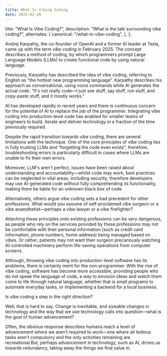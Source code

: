 ```yaml
---
title: What Is Vibing Coding
date: 2025-02-20
---
```



  title: "What Is Vibe Coding?",
  description: "What is the talk surrounding vibe coding?",
  alternates: {
    canonical: "/what-is-vibe-coding",
  },
};

<DynamicTitle className="mb-7" slug="/what-is-vibe-coding" />

<article className="space-y-7">

Andrej Karpathy, the co-founder of OpenAI and a former AI leader at Tesla, came up with the term _vibe coding_ in February 2025. The concept describes a method of coding, by which programmers prompt Large Language Models (LLMs) to create functional code by using natural language.

Previously, Karpathy has described the idea of vibe coding, referring to English as "the hottest new programming language". Karpathy describes his approach as conversational, using voice commands while AI generates the actual code. "It's not really code—I just see stuff, say stuff, run stuff, and copy-paste stuff, and it mostly works."

AI has developed rapidly in recent years and there is continuous concern for the potential of AI to replace the job of the programmer. Integrating vibe coding into production-level code has enabled for smaller teams of engineers to build, iterate and deliver technology in a fraction of the time previously required.

Despite the rapid transition towards vibe coding, there are several limitations with the technique. One of the core principles of vibe coding lies in fully trusting LLMs and “forgetting the code even exists”, therefore, troubleshooting errors is particularly difficult in cases where LLMs are unable to fix their own errors.

Moreover, LLM's aren't perfect, issues have been raised about understanding and accountability—whilst code may work, best practices can be neglected in vital areas, including security, therefore developers may use AI-generated code without fully comprehending its functionality, making them be liable for an unknown black box of code.

Alternatively, others argue vibe coding sets a bad precedent for other professions. What would you assume of self-proclaimed vibe surgeon or a vibe anaesthetist—perhaps a vibe lawyer or a vibe firefighter?

Attaching these principles onto existing professions can be very dangerous, as people who rely on the services provided by these professions may not be comfortable with their personal information (such as credit card information, phone numbers, home address) being managed based on vibes. Or rather, patients may not want their surgeon precariously watching AI-controlled machinery perform life-saving operations from computer screens.

Although, throwing vibe coding into production-level software has its problems, there is certainly merit for the non-programmer. With the rise of vibe coding, software has become more accessible, providing people who do not speak the language of code, a way to envision ideas and watch them come to life through natural language, whether that is small programs to automate everyday tasks, or implementing a backend for a local business.

Is vibe coding a step in the right direction?

Well, that is hard to say. Change is inevitable, and sizeable changes in technology and the way that we use technology calls into question—what is the goal of human advancement?

Often, the obvious response describes humans reach a level of advancement where we aren't required to work—one where all tedious tasks aren't compulsory and the only activities remaining are recreational.But, perhaps advancement in technology, such as AI, drives us towards redundancy, taking away the things we find value in.

</article>

